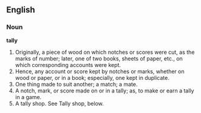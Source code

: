 ==English==

===Noun===

'''tally'''

#Originally, a piece of wood on which notches or scores were cut, as the marks of number; later, one of two books, sheets of paper, etc., on which corresponding accounts were kept.
#Hence, any account or score kept by notches or marks, whether on wood or paper, or in a book; especially, one kept in duplicate.
#One thing made to suit another; a match; a mate.
#A notch, mark, or score made on or in a tally; as, to make or earn a tally in a game.
#A tally shop. See Tally shop, below.